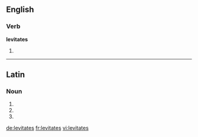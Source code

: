 ==English==

===Verb===
'''levitates'''

# {{third-person singular of|[[levitate]]}}

----

==Latin==

===Noun===
{{la-noun-form|levitātēs}}

# {{inflection of|levitas|levitās|nom|p|lang=la}}
# {{inflection of|levitas|levitās|acc|p|lang=la}}
# {{inflection of|levitas|levitās|voc|p|lang=la}}

[[de:levitates]]
[[fr:levitates]]
[[vi:levitates]]